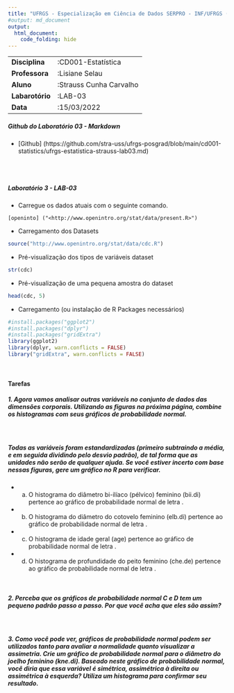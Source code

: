 ```yaml
---
title: "UFRGS - Especialização em Ciência de Dados SERPRO - INF/UFRGS (2022-2023)"
#output: md_document
output: 
  html_document:
    code_folding: hide
---
```


|                 |                         |
|-----------------|-------------------------|
| **Disciplina**  | :CD001-Estatística      |
| **Professora**  | :Lisiane Selau          |
| **Aluno**       | :Strauss Cunha Carvalho |
| **Labarotório** | :LAB-03                 |
| **Data**        | :15/03/2022             |

##### __Github do Laboratório 03 - Markdown__
- [Github] (https://github.com/stra-uss/ufrgs-posgrad/blob/main/cd001-statistics/ufrgs-estatistica-strauss-lab03.md)

<br>
<br>

##### **Laboratório 3 - LAB-03**

-   Carregue os dados atuais com o seguinte comando.

``` shell
[openinto] ("<http://www.openintro.org/stat/data/present.R>")
```

-   Carregamento dos Datasets
```r
source("http://www.openintro.org/stat/data/cdc.R")
```

-   Pré-visualização dos tipos de variáveis dataset
```r
str(cdc)
```
-   Pré-visualização de uma pequena amostra do dataset

```r
head(cdc, 5)
```
-   Carregamento (ou instalação de R Packages necessários)

```r
#install.packages("ggplot2")
#install.packages("dplyr")
#install.packages("gridExtra")
library(ggplot2)
library(dplyr, warn.conflicts = FALSE)
library("gridExtra", warn.conflicts = FALSE)
```
<br>

#### **Tarefas**
##### **1. Agora vamos analisar outras variáveis no conjunto de dados das dimensões corporais. Utilizando as figuras na próxima página, combine os histogramas com seus gráficos de probabilidade normal.**
<br>

##### **Todas as variáveis foram estandardizadas (primeiro subtraindo a média, e em seguida dividindo pelo desvio padrão), de tal forma que as unidades não serão de qualquer ajuda. Se você estiver incerto com base nessas figuras, gere um gráfico no R para verificar.**

- (a) O histograma do diâmetro bi-ilíaco (pélvico) feminino (bii.di) pertence ao gráfico de probabilidade normal de letra .

- (b) O histograma do diâmetro do cotovelo feminino (elb.di) pertence ao gráfico de probabilidade normal de letra .

- (c) O histograma de idade geral (age) pertence ao gráfico de probabilidade normal de letra .

- (d) O histograma de profundidade do peito feminino (che.de) pertence ao gráfico de probabilidade normal de letra .

<br>

##### **2. Perceba que os gráficos de probabilidade normal C e D tem um pequeno padrão passo a passo. Por que você acha que eles são assim?**
<br>

##### **3. Como você pode ver, gráficos de probabilidade normal podem ser utilizados tanto para avaliar a normalidade quanto visualizar a assimetria. Crie um gráfico de probabilidade normal para o diâmetro do joelho feminino (kne.di). Baseado neste gráfico de probabilidade normal, você diria que essa variável é simétrica, assimétrica à direita ou assimétrica à esquerda? Utiliza um histograma para confirmar seu resultado.**